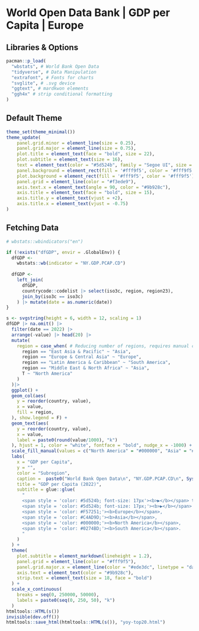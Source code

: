 # World Open Data Bank \| GDP per Capita \| Europe

## Libraries & Options

```r
pacman::p_load(
  "wbstats", # World Bank Open Data 
  "tidyverse", # Data Manipulation
  "extrafont", # Fonts for charts
  "svglite", # .svg device
  "ggtext", # mardkwon elements
  "ggh4x" # strip conditional formatting
)
```

## Default Theme

```r
theme_set(theme_minimal())
theme_update(
    panel.grid.minor = element_line(size = 0.25),
    panel.grid.major = element_line(size = 0.75),
    plot.title = element_text(face = "bold", size = 22),
    plot.subtitle = element_text(size = 16),
    text = element_text(color = "#5d524b", family = "Segoe UI", size = 18),
    panel.background = element_rect(fill = '#fff9f5', color = '#fff9f5'),
    plot.background = element_rect(fill = '#fff9f5', color = '#fff9f5'),
    panel.grid = element_line(color = "#f3ede9"),
    axis.text.x = element_text(angle = 90, color = "#9b928c"),
    axis.title = element_text(face = "bold", size = 15),
    axis.title.y = element_text(vjust = +2),
    axis.title.x = element_text(vjust = -0.75)
)
```

## Fetching Data

```r
# wbstats::wbindicators("en")

if (!exists("dfGDP", envir = .GlobalEnv)) {
  dfGDP <- 
    wbstats::wb(indicator = "NY.GDP.PCAP.CD")
  
  dfGDP <- 
    left_join(
      dfGDP,
      countrycode::codelist |> select(iso3c, region, region23),
      join_by(iso3c == iso3c)
    ) |> mutate(date = as.numeric(date))
}

```

```r
s <- svgstring(height = 6, width = 12, scaling = 1)
dfGDP |> na.omit() |>
  filter(date == 2022) |>
  arrange(-value) |> head(20) |>
  mutate(
    region = case_when( # Reducing number of regions, requires manual check!!!
      region == "East Asia & Pacific" ~ "Asia",
      region == "Europe & Central Asia" ~ "Europe",
      region == "Latin America & Caribbean" ~ "South America",
      region == "Middle East & North Africa" ~ "Asia",
      T ~ "North America"
    )
  )|>
  ggplot() +
  geom_col(aes(
    y = reorder(country, value),
    x = value,
    fill = region,
  ), show.legend = F) +
  geom_text(aes(
    y = reorder(country, value),
    x = value,
    label = paste0(round(value/1000), "k")
  ), hjust = 1, color = "white", fontface = "bold", nudge_x = -1000) +
  scale_fill_manual(values = c("North America" = "#000000", "Asia" = "#C4AD9D", "South America" = "#0274BD", "Europe" = "#F57251")) +
  labs(
    x = "GDP per Capita",
    y = "",
    color = "Subregion",
    caption =  paste0("World Bank Open Data\n", "NY.GDP.PCAP.CD\n", Sys.Date(), "\nMK"),
    title = "GDP per Capita (2022)",
    subtitle = glue::glue(
      "
      <span style = 'color: #5d524b; font-size: 17px'><b>▶</b></span> top 20 countries descending <br>
      <span style = 'color: #5d524b; font-size: 17px;'><b>▶</b></span> world regions highlighted
      <span style = 'color: #F57251;'><b>Europe</b></span>,
      <span style = 'color: #C4AD9D;'><b>Asia</b></span>,
      <span style = 'color: #000000;'><b>North America</b></span>,
      <span style = 'color: #0274BD;'><b>South America</b></span>.
      "
    )
  ) +
  theme(
    plot.subtitle = element_markdown(lineheight = 1.2),
    panel.grid = element_line(color = "#fff9f5"),
    panel.grid.major.x = element_line(color = "#ede3dc", linetype = "dashed"),
    axis.text = element_text(color = "#9b928c"),
    strip.text = element_text(size = 18, face = "bold")
  ) +
  scale_x_continuous(
    breaks = seq(0, 250000, 50000),
    labels = paste0(seq(0, 250, 50), "k")
  )
htmltools::HTML(s())
invisible(dev.off())
htmltools::save_html(htmltools::HTML(s()), "yoy-top20.html")
```




